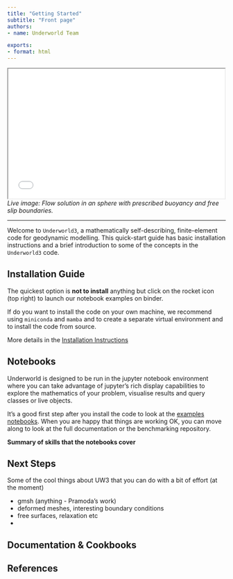 ```yaml
---
title: "Getting Started"
subtitle: "Front page"
authors:
- name: Underworld Team

exports:
- format: html
---
```



```{=html}
<center>
<iframe src="Notebooks/html5/stokes_sphere_plot.html" width="500" height="300">
</iframe>
</center>

<i>
    Live image: Flow solution in an sphere with prescribed buoyancy
    and free slip boundaries.
</i>

```
---

Welcome to `Underworld3`, a mathematically self-describing, finite-element code for geodynamic modelling. This quick-start guide has basic installation instructions and a brief introduction to some of the concepts in the `Underworld3` code.

## Installation Guide

The quickest option is **not to install** anything but click on the rocket icon (top right) to launch our notebook examples on binder.

If do you want to install the code on your own machine, we recommend using `miniconda` and `mamba` and to create a separate virtual environment and to install the code from source.

More details in the [Installation Instructions](Installation.qmd)

## Notebooks

Underworld is designed to be run in the jupyter notebook environment where you can take advantage of jupyter's rich display capabilities to explore the mathematics of your problem, visualise results and query classes or live objects.

It's a good first step after you install the code to look at the [examples notebooks](Notebooks/Notebook_Index.ipynb). When you are happy that things are working OK, you can move along to look at the full documentation or the benchmarking repository.

**Summary of skills that the notebooks cover**



## Next Steps



Some of the cool things about UW3 that you can do with a bit of effort (at the moment)

  - gmsh (anything - Pramoda's work)
  - deformed meshes, interesting boundary conditions
  - free surfaces, relaxation etc
  -

## Documentation & Cookbooks




## References
